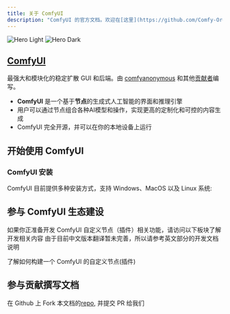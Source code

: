 ```yaml
---
title: 关于 ComfyUI
description: "ComfyUI 的官方文档。欢迎在[这里](https://github.com/Comfy-Org/docs)贡献文档。"
---
```



<img
  className="block dark:hidden"
  src="/images/comfyui_screenshot.png"
  alt="Hero Light"
/>
<img
  className="hidden dark:block"
  src="/images/comfyui_screenshot.png"
  alt="Hero Dark"
/>

## [ComfyUI](https://github.com/comfyanonymous/ComfyUI)

最强大和模块化的稳定扩散 GUI 和后端。由 [comfyanonymous](https://github.com/comfyanonymous) 和其他[贡献者](https://github.com/comfyanonymous/ComfyUI/graphs/contributors)编写。

- **ComfyUI** 是一个基于**节点**的生成式人工智能的界面和推理引擎
- 用户可以通过节点组合各种AI模型和操作，实现更高的定制化和可控的内容生成
- ComfyUI 完全开源，并可以在你的本地设备上运行

## 开始使用 ComfyUI

### ComfyUI 安装

ComfyUI 目前提供多种安装方式，支持 Windows、MacOS 以及 Linux 系统:

<InstallLink/>

## 参与 ComfyUI 生态建设

如果你正准备开发 ComfyUI 自定义节点（插件）相关功能，请访问以下板块了解开发相关内容
<Note>由于目前中文版本翻译暂未完善，所以请参考英文部分的开发文档说明</Note>

<Card title="自定义节点开发指南" icon="link" href="/custom-nodes/overview">
了解如何构建一个 ComfyUI 的自定义节点(插件)
</Card>

## 参与贡献撰写文档

在 Github 上 Fork 本文档的[repo](https://github.com/comfyanonymous/ComfyUI), 并提交 PR 给我们